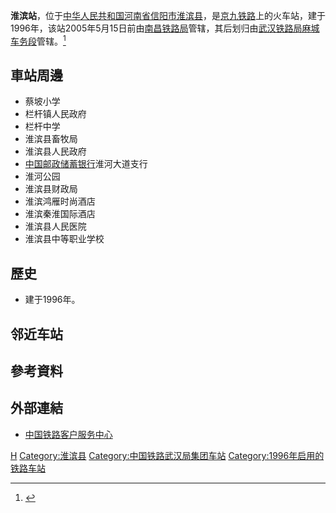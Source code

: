 {{Infobox China railway station
|车站名称 = 淮滨站
|图片 = 
|图片介绍=
|车站名称拼音 = Huaibin
|英文名称 = Huaibin Railway Station
|车站代码 = 25142<ref>根据《中华人民共和国铁路车站代码》（GB/T10302-2010）</ref>
|电报码 = HVN
|拼音码 = HBI
|车站位置 = [[河南省|河南省]][[信阳市|信阳市]][[淮滨县|淮滨县]]
|坐标 = {{coord|32|30|12|N|115|24|24|E|display=inline,title}}
|车站功能 = 客货运站
|技术性质 = 中间站、局界站
|归属 = [[武汉铁路局|武汉铁路局]][[麻城车务段|麻城车务段]]
|线路 = [[京九铁路|京九铁路]]
|车站等级 = [[三等站_(中铁)|三等站]]
|月台数目 = 
|股道数目 =  
}} 
'''淮滨站'''，位于[[中华人民共和国|中华人民共和国]][[河南省|河南省]][[信阳市|信阳市]][[淮滨县|淮滨县]]，是[[京九铁路|京九铁路]]上的火车站，建于1996年，该站2005年5月15日前由[[南昌铁路局|南昌铁路局]]管辖，其后划归由[[武汉铁路局|武汉铁路局]][[麻城车务段|麻城车务段]]管辖。<ref>{{Cite web |url=http://search.huochepiao.com/huochezhan/jieshao/2518.htm |title=淮滨火车站介绍 |access-date=2018-02-08 |archive-date=2019-08-14 |archive-url=https://web.archive.org/web/20190814120236/http://search.huochepiao.com/huochezhan/jieshao/2518.htm |dead-url=no }}</ref>
==車站周邊==
* 蔡坡小学
* 栏杆镇人民政府
* 栏杆中学
* 淮滨县畜牧局
* 淮滨县人民政府
* [[中国邮政储蓄银行|中国邮政储蓄银行]]淮河大道支行
* 淮河公园
* 淮滨县财政局
* 淮滨鸿雁时尚酒店
* 淮滨秦淮国际酒店
* 淮滨县人民医院
* 淮滨县中等职业学校

==歷史==
* 建于1996年。
== 邻近车站 ==
{{Start rail box|[[中国铁路|中国铁路]]}} 
{{s-inop|[[阜南站|阜南站]]|{{站|北京西}}方向}}
{{s-line|[[京九铁路|京九铁路]]<br />← 17km 淮滨站 14km →}}
{{s-inop|[[台头站|台头站]]|{{站|常平}}方向}}
{{End box}}
==參考資料==
{{reflist}}
==外部連結==
* [http://www.12306.cn/mormhweb/ 中国铁路客户服务中心] {{Wayback|url=http://www.12306.cn/mormhweb/ |date=20180205163941 }}
{{China-rail-stub}}
{{京九铁路}}
[[Category:信阳市铁路车站|H]]
[[Category:淮滨县|Category:淮滨县]]
[[Category:中国铁路武汉局集团车站|Category:中国铁路武汉局集团车站]]
[[Category:1996年启用的铁路车站|Category:1996年启用的铁路车站]]